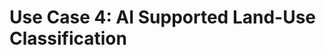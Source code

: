 <style>
.slide-deck {
    width: 100%;
    height: 475px;
}
</style>

# Use Case 4: AI Supported Land-Use Classification